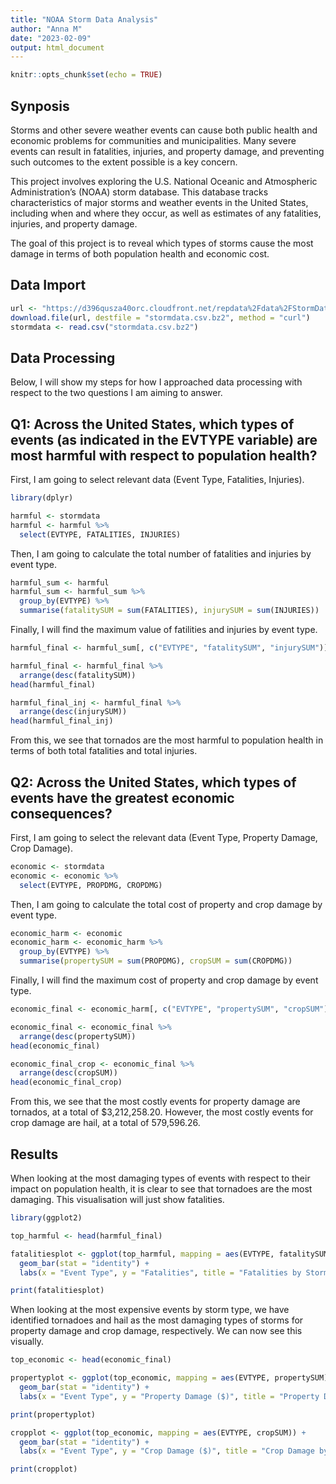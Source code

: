 ```yaml
---
title: "NOAA Storm Data Analysis"
author: "Anna M"
date: "2023-02-09"
output: html_document
---
```


```r
knitr::opts_chunk$set(echo = TRUE)
```

## Synposis

Storms and other severe weather events can cause both public health and economic problems for communities and municipalities. Many severe events can result in fatalities, injuries, and property damage, and preventing such outcomes to the extent possible is a key concern.

This project involves exploring the U.S. National Oceanic and Atmospheric Administration's (NOAA) storm database. This database tracks characteristics of major storms and weather events in the United States, including when and where they occur, as well as estimates of any fatalities, injuries, and property damage.

The goal of this project is to reveal which types of storms cause the most damage in terms of both population health and economic cost.

## Data Import

```r
url <- "https://d396qusza40orc.cloudfront.net/repdata%2Fdata%2FStormData.csv.bz2"
download.file(url, destfile = "stormdata.csv.bz2", method = "curl")
stormdata <- read.csv("stormdata.csv.bz2")
```

## Data Processing

Below, I will show my steps for how I approached data processing with respect to the two questions I am aiming to answer.

## Q1: Across the United States, which types of events (as indicated in the EVTYPE variable) are most harmful with respect to population health?

First, I am going to select relevant data (Event Type, Fatalities, Injuries).

```r
library(dplyr)

harmful <- stormdata 
harmful <- harmful %>%
  select(EVTYPE, FATALITIES, INJURIES)
```

Then, I am going to calculate the total number of fatalities and injuries by event type.

```r
harmful_sum <- harmful
harmful_sum <- harmful_sum %>%
  group_by(EVTYPE) %>%
  summarise(fatalitySUM = sum(FATALITIES), injurySUM = sum(INJURIES))
```

Finally, I will find the maximum value of fatilities and injuries by event type.

```r
harmful_final <- harmful_sum[, c("EVTYPE", "fatalitySUM", "injurySUM")]

harmful_final <- harmful_final %>%
  arrange(desc(fatalitySUM))
head(harmful_final)

harmful_final_inj <- harmful_final %>%
  arrange(desc(injurySUM))
head(harmful_final_inj)
```

From this, we see that tornados are the most harmful to population health in terms of both total fatalities and total injuries.

## Q2: Across the United States, which types of events have the greatest economic consequences?

First, I am going to select the relevant data (Event Type, Property Damage, Crop Damage).

```r
economic <- stormdata
economic <- economic %>%
  select(EVTYPE, PROPDMG, CROPDMG)
```

Then, I am going to calculate the total cost of property and crop damage by event type.

```r
economic_harm <- economic
economic_harm <- economic_harm %>%
  group_by(EVTYPE) %>%
  summarise(propertySUM = sum(PROPDMG), cropSUM = sum(CROPDMG))
```

Finally, I will find the maximum cost of property and crop damage by event type.

```r
economic_final <- economic_harm[, c("EVTYPE", "propertySUM", "cropSUM")]

economic_final <- economic_final %>%
  arrange(desc(propertySUM))
head(economic_final)

economic_final_crop <- economic_final %>%
  arrange(desc(cropSUM))
head(economic_final_crop)
```
From this, we see that the most costly events for property damage are tornados, at a total of $3,212,258.20. However, the most costly events for crop damage are hail, at a total of 579,596.26.

## Results

When looking at the most damaging types of events with respect to their impact on population health, it is clear to see that tornadoes are the most damaging. This visualisation will just show fatalities.

```r
library(ggplot2)

top_harmful <- head(harmful_final)

fatalitiesplot <- ggplot(top_harmful, mapping = aes(EVTYPE, fatalitySUM)) + 
  geom_bar(stat = "identity") +
  labs(x = "Event Type", y = "Fatalities", title = "Fatalities by Storm Type")

print(fatalitiesplot)
```
When looking at the most expensive events by storm type, we have identified tornadoes and hail as the most damaging types of storms for property damage and crop damage, respectively. We can now see this visually. 

```r
top_economic <- head(economic_final)

propertyplot <- ggplot(top_economic, mapping = aes(EVTYPE, propertySUM)) + 
  geom_bar(stat = "identity") +
  labs(x = "Event Type", y = "Property Damage ($)", title = "Property Damage by Storm Type")

print(propertyplot)

cropplot <- ggplot(top_economic, mapping = aes(EVTYPE, cropSUM)) + 
  geom_bar(stat = "identity") +
  labs(x = "Event Type", y = "Crop Damage ($)", title = "Crop Damage by Storm Type")

print(cropplot)
```

